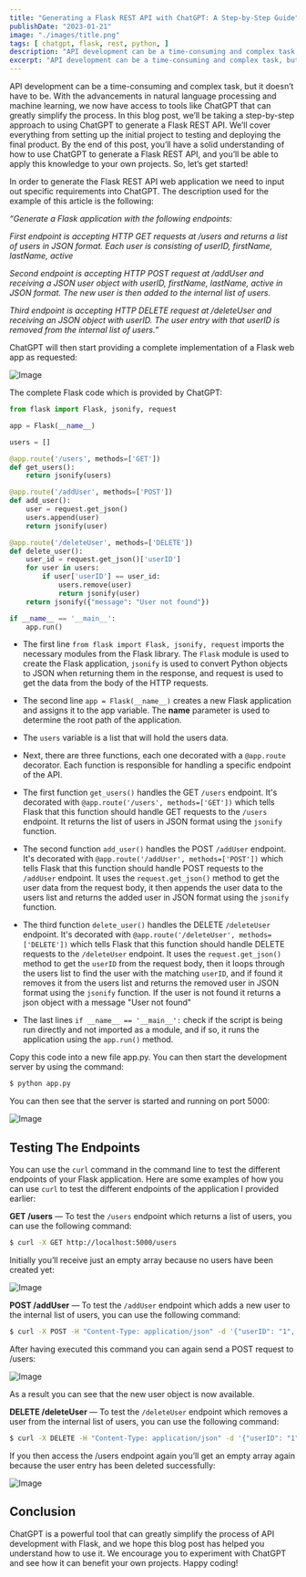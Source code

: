 ```yaml
---
title: "Generating a Flask REST API with ChatGPT: A Step-by-Step Guide"
publishDate: "2023-01-21"
image: "./images/title.png"
tags: [ chatgpt, flask, rest, python, ]
description: "API development can be a time-consuming and complex task, but it doesn’t have to be. With the advancements in natural language processing and machine learning, we now have access to tools like ChatGPT that can greatly simplify the process. In this blog post, we’ll be taking a step-by-step approach to using ChatGPT to generate a Flask REST API." 
excerpt: "API development can be a time-consuming and complex task, but it doesn’t have to be. With the advancements in natural language processing and machine learning, we now have access to tools like ChatGPT that can greatly simplify the process. In this blog post, we’ll be taking a step-by-step approach to using ChatGPT to generate a Flask REST API."
---
```


API development can be a time-consuming and complex task, but it doesn’t have to be. With the advancements in natural language processing and machine learning, we now have access to tools like ChatGPT that can greatly simplify the process. In this blog post, we’ll be taking a step-by-step approach to using ChatGPT to generate a Flask REST API. We’ll cover everything from setting up the initial project to testing and deploying the final product. By the end of this post, you’ll have a solid understanding of how to use ChatGPT to generate a Flask REST API, and you’ll be able to apply this knowledge to your own projects. So, let’s get started!

In order to generate the Flask REST API web application we need to input out specific requirements into ChatGPT. The description used for the example of this article is the following:

_“Generate a Flask application with the following endpoints:_

_First endpoint is accepting HTTP GET requests at /users and returns a list of users in JSON format. Each user is consisting of userID, firstName, lastName, active_

_Second endpoint is accepting HTTP POST request at /addUser and receiving a JSON user object with userID, firstName, lastName, active in JSON format. The new user is then added to the internal list of users._

_Third endpoint is accepting HTTP DELETE request at /deleteUser and receiving an JSON object with userID. The user entry with that userID is removed from the internal list of users.”_

ChatGPT will then start providing a complete implementation of a Flask web app as requested:

![Image](images/10.png)

The complete Flask code which is provided by ChatGPT:

```python
from flask import Flask, jsonify, request

app = Flask(__name__)

users = []

@app.route('/users', methods=['GET'])
def get_users():
    return jsonify(users)

@app.route('/addUser', methods=['POST'])
def add_user():
    user = request.get_json()
    users.append(user)
    return jsonify(user)

@app.route('/deleteUser', methods=['DELETE'])
def delete_user():
    user_id = request.get_json()['userID']
    for user in users:
        if user['userID'] == user_id:
            users.remove(user)
            return jsonify(user)
    return jsonify({"message": "User not found"})

if __name__ == '__main__':
    app.run()
```

* The first line `from flask import Flask, jsonify, request` imports the necessary modules from the Flask library. The `Flask` module is used to create the Flask application, `jsonify` is used to convert Python objects to JSON when returning them in the response, and request is used to get the data from the body of the HTTP requests.

* The second line `app = Flask(__name__)` creates a new Flask application and assigns it to the app variable. The __name__ parameter is used to determine the root path of the application.

* The `users` variable is a list that will hold the users data.

* Next, there are three functions, each one decorated with a `@app.route` decorator. Each function is responsible for handling a specific endpoint of the API.

* The first function `get_users()` handles the GET `/users` endpoint. It's decorated with `@app.route('/users', methods=['GET'])` which tells Flask that this function should handle GET requests to the `/users` endpoint. It returns the list of users in JSON format using the `jsonify` function.

* The second function `add_user()` handles the POST `/addUser` endpoint. It's decorated with `@app.route('/addUser', methods=['POST'])` which tells Flask that this function should handle POST requests to the `/addUser` endpoint. It uses the `request.get_json()` method to get the user data from the request body, it then appends the user data to the users list and returns the added user in JSON format using the `jsonify` function.

* The third function `delete_user()` handles the DELETE `/deleteUser` endpoint. It's decorated with `@app.route('/deleteUser', methods=['DELETE'])` which tells Flask that this function should handle DELETE requests to the `/deleteUser` endpoint. It uses the `request.get_json()` method to get the `userID` from the request body, then it loops through the users list to find the user with the matching `userID`, and if found it removes it from the users list and returns the removed user in JSON format using the `jsonify` function. If the user is not found it returns a json object with a message "User not found"
  
* The last lines `if __name__ == '__main__':` check if the script is being run directly and not imported as a module, and if so, it runs the application using the `app.run()` method.

Copy this code into a new file app.py. You can then start the development server by using the command:

```bash
$ python app.py
```

You can then see that the server is started and running on port 5000:

![Image](images/20.png)

## Testing The Endpoints

You can use the `curl` command in the command line to test the different endpoints of your Flask application. Here are some examples of how you can use `curl` to test the different endpoints of the application I provided earlier:

__GET /users__ — To test the `/users` endpoint which returns a list of users, you can use the following command:

```bash 
$ curl -X GET http://localhost:5000/users
````

Initially you’ll receive just an empty array because no users have been created yet:

![Image](images/30.png)

__POST /addUser__ — To test the `/addUser` endpoint which adds a new user to the internal list of users, you can use the following command:

```bash
$ curl -X POST -H "Content-Type: application/json" -d '{"userID": "1", "firstName": "John", "lastName": "Doe", "active": true}' http://localhost:5000/addUser
```

After having executed this command you can again send a POST request to /users:

![Image](images/40.png)

As a result you can see that the new user object is now available.

__DELETE /deleteUser__ — To test the `/deleteUser` endpoint which removes a user from the internal list of users, you can use the following command:

```bash
$ curl -X DELETE -H "Content-Type: application/json" -d '{"userID": "1"}' http://localhost:5000/deleteUser
```

If you then access the /users endpoint again you’ll get an empty array again because the user entry has been deleted successfully:

![Image](images/50.png)

## Conclusion

ChatGPT is a powerful tool that can greatly simplify the process of API development with Flask, and we hope this blog post has helped you understand how to use it. We encourage you to experiment with ChatGPT and see how it can benefit your own projects. Happy coding!